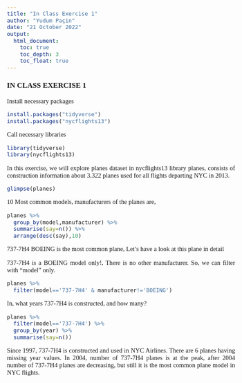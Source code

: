 ```yaml
---
title: "In Class Exercise 1" 
author: "Yudum Paçin"
date: "21 October 2022"
output: 
  html_document:
    toc: true
    toc_depth: 3
    toc_float: true
---
```

<style>
    body { 
    font-family: Calibri;
    text-align: justify;
    font-size: 11pt;
    }
</style>

### IN CLASS EXERCISE 1 {.unnumbered}

Install necessary packages

```r
install.packages("tidyverse")
install.packages("nycflights13")
```

Call necessary libraries
```r
library(tidyverse)
library(nycflights13)
```

In this exercise, we will explore planes dataset in nycflights13 library
planes, consists of construction information about  3,322 planes used for all flights departing NYC in 2013.

```r
glimpse(planes)
```

10 Most common models, manufacturers of the planes are,

```r
planes %>% 
  group_by(model,manufacturer) %>%
  summarise(say=n()) %>%
  arrange(desc(say),10)
```
737-7H4 BOEING is the most common plane,
Let's have a look at this plane in detail

737-7H4 is a BOEING model only!, There is no other manufacturer. So, we can filter with "model" only.

```r
planes %>% 
  filter(model=='737-7H4' & manufacturer!='BOEING') 
```

In, what years 737-7H4 is constructed, and how many?

```r
planes %>% 
  filter(model=='737-7H4') %>%
  group_by(year) %>%
  summarise(say=n())
```
Since 1997, 737-7H4 is constructed and used in NYC Airlines. There are 6 planes having missing year values. In 2004, number of 737-7H4 planes is at the peak, after 2004 number of 737-7H4 planes are decreasing, but still it is the most common plane model in NYC flights.





